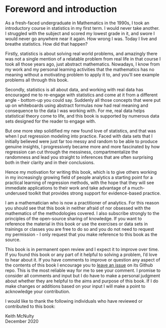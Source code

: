 # Foreword and introduction {-}

As a fresh-faced undergraduate in Mathematics in the 1990s, I took an introductory course in statistics in my first term.  I would never take another.  I struggled with the subject and scored my lowest grade in it, and swore I would never go anywhere near it again.  How wrong I was.  Today I live and breathe statistics.  How did that happen?  

Firstly, statistics is about solving real world problems, and amazingly there was not a single mention of a relatable problem from real life in that course I took all those years ago, just abstract mathematics. Nowadays, I know from my work and my personal learning activities that the mathematics has no meaning without a motivating problem to apply it to, and you'll see example problems all through this book.  

Secondly, statistics is all about data, and working with real data has encouraged me to re-engage with statistics and come at it from a different angle - bottom-up you could say.  Suddenly all those concepts that were put up on whiteboards using abstract formulas now had real meaning and consequence to the data I was working with.  For me, real data helps statistical theory come to life, and this book is supported by numerous data sets designed for the reader to engage with.

But one more step solidified my new found love of statistics, and that was when I put regression modeling into practice.  Faced with data sets that I initially believed were just far too messy and random to be able to produce genuine insights, I progressively became more and more fascinated by how regression can cut through the messiness, compartmentalize the randomness and lead you straight to inferences that are often surprising both in their clarity and in their conclusions.

Hence my motivation for writing this book, which is to give others working in my increasingly growing field of people analytics a starting point for a practical learning of regression methods, with the hope that they will see immediate applications to their work and take advantage of a much-underused toolkit that provides strong support for evidence-based practice. 

I am a mathematician who is now a practitioner of analytics.  For this reason you should see that this book in neither afraid of nor obsessed with the mathematics of the methodologies covered.  I also subscribe strongly to the principles of the open-source sharing of knowledge.  If you want to reference the material in this book or use the exercises or data sets in trainings or classes you are free to do so and you do not need to request my permission - I only request that you make reference to this book as the source.  

This book is in permanent open review and I expect it to improve over time.  If you found this book or any part of it helpful to solving a problem, I'd love to hear about it.  If you have comments to improve or question any aspect of the contents of this book I encourage you to [leave an issue](https://github.com/keithmcnulty/peopleanalytics-regression-book/issues) on its Github repo.  This is the most reliable way for me to see your comment.  I promise to consider all comments and input but I do have to make a personal judgment about whether they are helpful to the aims and purpose of this book.  If I do make changes or additions based on your input I will make a point to acknowledge your contribution.

I would like to thank the following individuals who have reviewed or contributed to this book: 


Keith McNulty \
December 2020

